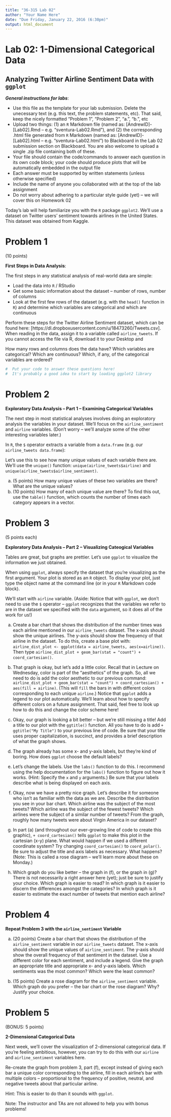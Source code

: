 ```yaml
---
title: "36-315 Lab 02"
author: "Your Name Here"
date: "Due Friday, January 22, 2016 (6:30pm)"
output: html_document
---
```


#  Lab 02:  1-Dimensional Categorical Data

##  Analyzing Twitter Airline Sentiment Data with `ggplot`

***General instructions for labs***: 

+  Use this file as the template for your lab submission.  Delete the unecessary text (e.g. this text, the problem statements, etc).  That said, keep the nicely formatted "Problem 1", "Problem 2", "a.", "b.", etc
+  Upload two things:  (1) an `R` Markdown file (named as:  [AndrewID]-[Lab02].Rmd -- e.g. "sventura-Lab02.Rmd"), and (2) the corresponding .html file generated from `R` Markdown (named as:  [AndrewID]-[Lab02].html -- e.g. "sventura-Lab02.html") to Blackboard in the Lab 02 submission section on Blackboard.  You are also welcome to upload a single .zip file containing both of these.
+  Your file should contain the code/commands to answer each question in its own code block; your code should produce plots that will be automatically embedded in the output file
+  Each answer must be supported by written statements (unless otherwise specified)
+  Include the name of anyone you collaborated with at the top of the lab assignment
+  Do not worry about adhering to a particular style guide (yet) -- we will cover this on Homework 02


Today's lab will help familiarize you with the `R` package `ggplot2`.  We'll use a dataset on Twitter users' sentiment towards airlines in the United States.  This dataset was obtained from Kaggle.


#  Problem 1

(10 points)

**First Steps in Data Analysis**:  

The first steps in any statistical analysis of real-world data are simple:

+  Load the data into `R` / RStudio
+  Get some basic information about the dataset -- number of rows, number of columns
+  Look at the first few rows of the dataset (e.g. with the `head()` function in `R`) and determine which variables are categorical and which are continuous

Perform these steps for the Twitter Airline Sentiment dataset, which can be found here:  [https://dl.dropboxusercontent.com/u/18473260/Tweets.csv].  When reading in the data, assign it to a variable called `airline_tweets`.  If you cannot access the file via R, download it to your Desktop and 

How many rows and columns does the data have?  Which variables are categorical?  Which are continuous?  Which, if any, of the categorical variables are ordered?

```r
#  Put your code to answer these questions here!
#  It's probably a good idea to start by loading ggplot2 library
```



#  Problem 2

**Exploratory Data Analysis -- Part 1 -- Examining Categorical Variables**

The next step in most statistical analyses involves doing an exploratory analysis the variables in your dataset.  We'll focus on the `airline_sentiment` and `airline` variables.  (Don't worry -- we'll analyze some of the other interesting variables later.)

In `R`, the `$` operator extracts a variable from a `data.frame` (e.g. our `airline_tweets data.frame`):  

Let's use this to see how many unique values of each variable there are.  We'll use the `unique()` function:  `unique(airline_tweets$airline)` and `unique(airline_tweets$airline_sentiment)`.  

a.  (5 points)  How many unique values of these two variables are there?  What are the unique values?
b.  (10 points)  How many of each unique value are there?  To find this out, use the `table()` function, which counts the number of times each category appears in a vector.


#  Problem 3

(5 points each)

**Exploratory Data Analysis -- Part 2 -- Visualizing Cateogical Variables**

Tables are great, but graphs are prettier.  Let's use `ggplot` to visualize the information we just obtained.

When using `ggplot`, always specify the dataset that you're visualizing as the first argument.  Your plot is stored as an `R` object.  To display your plot, just type the object name at the command line (or in your `R` Markdown code block).

We'll start with `airline` variable.  (Aside:  Notice that with `ggplot`, we don't need to use the `$` operator -- `ggplot` recognizes that the variables we refer to are in the dataset we specified with the `data` argument, so it does all of the work for us!)

a.  Create a bar chart that shows the distribution of the number times was each airline mentioned in our `airline_tweets` dataset.  The x-axis should show the unique airlines.  The y-axis should show the frequency of that airline in the dataset.  To do this, create a base plot with:  `airline_dist_plot <- ggplot(data = airline_tweets, aes(x=airline))`.  Then type `airline_dist_plot + geom_bar(stat = "count") + coord_cartesian()`.  

b.  That graph is okay, but let's add a little color.  Recall that in Lecture on Wednesday, color is part of the "aesthetics" of the graph.  So, all we need to do is add the color aesthetic to our previous command:  `airline_dist_plot + geom_bar(stat = "count") + coord_cartesian() + aes(fill = airline)`.  (This will `fill` the bars in with different colors corresponding to each unique `airline`.)  Notice that `ggplot` adds a legend to our plot automatically.  We'll learn about how to specify different colors on a future assignment.  That said, feel free to look up how to do this and change the color scheme here!

c.  Okay, our graph is looking a bit better -- but we're still missing a title!  Add a title to our plot with the `ggtitle()` function.  All you have to do is add `+ ggtitle("My Title")` to your previous line of code.  Be sure that your title uses proper capitalization, is succinct, and provides a brief description of what the graph shows.  

d.  The graph already has some x- and y-axis labels, but they're kind of boring.  How does `ggplot` choose the default labels?  

e.  Let's change the labels.  Use the `labs()` function to do this.  I recommend using the help documentation for the `labs()` function to figure out how it works.  (Hint:  Specify the `x` and `y` arguments.)  Be sure that your labels describe what is being displayed on each axis.

f.  Okay, now we have a pretty nice graph.  Let's describe it for someone who isn't as familiar with the data as we are.  Describe the distribution you see in your bar chart.  Which airline was the subject of the most tweets?  Which airline was the subject of the fewest tweets?  Which airlines were the subject of a similar number of tweets?  From the graph, roughly how many tweets were about Virgin America in our dataset?

g.  In part (a) (and throughout our ever-growing line of code to create this graphic), `+ coord_cartesian()` tells `ggplot` to make this plot in the cartesian (x-y) plane.  What would happen if we used a different coordinate system?  Try changing `coord_cartesian()` to `coord_polar()`.  Be sure to adjust the title and axis labels as necessary.  What happens?  (Note:  This is called a rose diagram -- we'll learn more about these on Monday.)

h.  Which graph do you like better -- the graph in (f), or the graph in (g)?  There is not necessarily a right answer here (yet); just be sure to justify your choice.  Which graph is easier to read?  In which graph is it easier to discern the differences amongst the categories?  In which graph is it easier to estimate the exact number of tweets that mention each airline?


#  Problem 4

**Repeat Problem 3 with the `airline_sentiment` Variable**

a.  (20 points)  Create a bar chart that shows the distribution of the `airline_sentiment` variable in our `airline_tweets` dataset.  The x-axis should show the unique values of `airline_sentiment`.  The y-axis should show the overall frequency of that sentiment in the dataset.  Use a different color for each sentiment, and include a legend.  Give the graph an appropriate title and appropriate x- and y-axis labels.  Which sentiments was the most common?  Which were the least common?

b.  (15 points)  Create a rose diagram for the `airline_sentiment` variable.  Which graph do you prefer -- the bar chart or the rose diagram?  Why?  Justify your choice.


#  Problem 5

(BONUS:  5 points)  

**2-Dimensional Categorical Data**

Next week, we'll cover the visualization of 2-dimensional categorical data.  If you're feeling ambitious, however, you can try to do this with our `airline` and `airline_sentiment` variables here.

Re-create the graph from problem 3, part (f), except instead of giving each bar a unique color corresponding to the airline, fill in each airline's bar with multiple colors -- proportional to the frequency of positive, neutral, and negative tweets about that particular airline.

Hint:  This is easier to do than it sounds with `ggplot`.

Note:  The instructor and TAs are not allowed to help you with bonus problems!  

